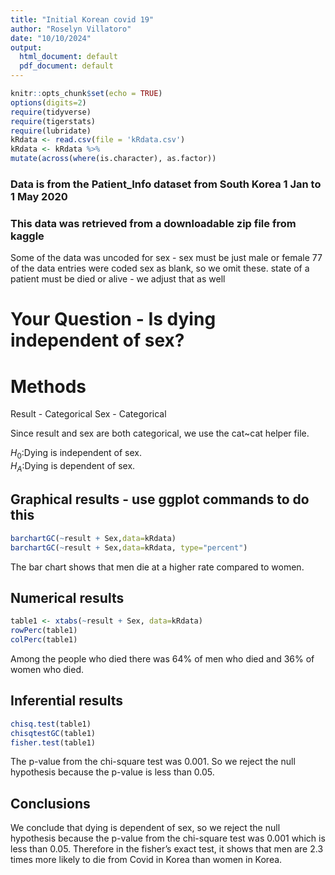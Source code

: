 ```yaml
---
title: "Initial Korean covid 19"
author: "Roselyn Villatoro"
date: "10/10/2024"
output:
  html_document: default
  pdf_document: default
---
```


```r
knitr::opts_chunk$set(echo = TRUE)
options(digits=2)
require(tidyverse)
require(tigerstats)
require(lubridate)
kRdata <- read.csv(file = 'kRdata.csv')
kRdata <- kRdata %>%
mutate(across(where(is.character), as.factor))

```
### Data is from the Patient_Info dataset from South Korea 1 Jan to 1 May 2020
### This data was retrieved from a downloadable zip file from kaggle

Some of the data was uncoded for sex - sex must be just male or female
77 of the data entries were coded sex  as blank, so we omit these.
state of a patient must be died or alive - we adjust that as well   
  
# Your Question - Is dying independent of sex?

# Methods
Result - Categorical
Sex - Categorical

Since result and sex are both categorical, we use the cat~cat helper file.

$H_0$:Dying is independent of sex.    
$H_A$:Dying is dependent of sex.    


## Graphical results - use ggplot commands to do this  


```r
barchartGC(~result + Sex,data=kRdata)
barchartGC(~result + Sex,data=kRdata, type="percent")

```

  
The bar chart shows that men die at a higher rate compared to women.




  
## Numerical results

```r
table1 <- xtabs(~result + Sex, data=kRdata)
rowPerc(table1)
colPerc(table1)
```

Among the people who died there was 64% of men who died and 36% of women who died.

## Inferential results 

```r
chisq.test(table1)
chisqtestGC(table1)
fisher.test(table1)
```

The p-value from the chi-square test was 0.001. So we reject the null hypothesis because the p-value is less than 0.05.

## Conclusions

We conclude that dying is dependent of sex, so we reject the null hypothesis because the p-value from the chi-square test was 0.001 which is less than 0.05. Therefore in the fisher's exact test, it shows that men are 2.3 times more likely to die from Covid in Korea than women in Korea. 

